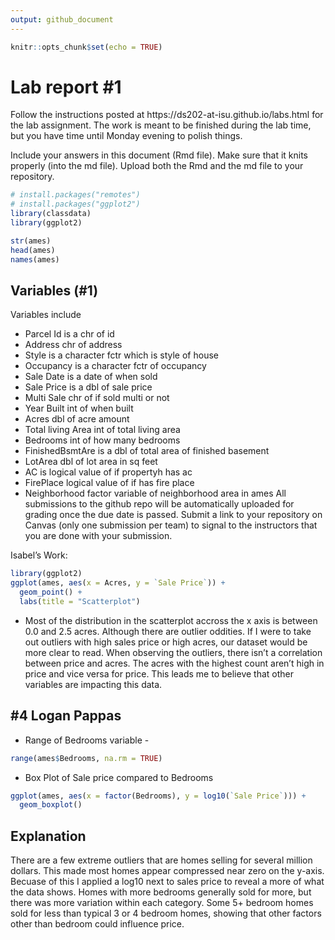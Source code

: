 ```yaml
---
output: github_document
---
```


<!-- README.md is generated from README.Rmd. Please edit the README.Rmd file -->


```r
knitr::opts_chunk$set(echo = TRUE)
```

# Lab report #1




Follow the instructions posted at https://ds202-at-isu.github.io/labs.html for the lab assignment. The work is meant to be finished during the lab time, but you have time until Monday evening to polish things.

Include your answers in this document (Rmd file). Make sure that it knits properly (into the md file). Upload both the Rmd and the md file to your repository.  

```r
# install.packages("remotes")
# install.packages("ggplot2")
library(classdata)
library(ggplot2)

str(ames)
head(ames)
names(ames)
```
## Variables (#1)
Variables include

- Parcel Id is a chr of id
- Address chr of address
- Style is a character fctr which is style of house
- Occupancy is a character fctr of occupancy
- Sale Date is a date of when sold
- Sale Price is a dbl of sale price
- Multi Sale chr of if sold multi or not
- Year Built int of when built
- Acres dbl of acre amount
- Total living Area int of total living area
- Bedrooms int of how many bedrooms
- FinishedBsmtAre is a dbl of total area of finished basement
- LotArea dbl of lot area in sq feet
- AC is logical value of if propertyh has ac
- FirePlace logical value of if has fire place
- Neighborhood factor variable of neighborhood area in ames
All submissions to the github repo will be automatically uploaded for grading once the due date is passed.
Submit a link to your repository on Canvas (only one submission per team) to signal to the instructors that you are done with your submission.

Isabel's Work:
```r
library(ggplot2)
ggplot(ames, aes(x = Acres, y = `Sale Price`)) +
  geom_point() +
  labs(title = "Scatterplot")
```

- Most of the distribution in the scatterplot accross the x axis is between 0.0 and 2.5 acres. Although there are outlier oddities. If I were to take out outliers with high sales price or high acres, our dataset would be more clear to read. When observing the outliers, there isn't a correlation between price and acres. The acres with the highest count aren't high in price and vice versa for price. This leads me to believe that other variables are impacting this data.

## #4 Logan Pappas

- Range of Bedrooms variable -
```r
range(ames$Bedrooms, na.rm = TRUE)
```
- Box Plot of Sale price compared to Bedrooms
```r
ggplot(ames, aes(x = factor(Bedrooms), y = log10(`Sale Price`))) +
  geom_boxplot()

```

## Explanation

There are a few extreme outliers that are homes selling for several million dollars. This made most homes appear compressed near zero on the y-axis. Becuase of this I applied a log10 next to sales price to reveal a more of what the data shows. Homes with more bedrooms generally sold for more, but there was more variation within each category. Some 5+ bedroom homes sold for less than typical 3 or 4 bedroom homes, showing that other factors other than bedroom could influence price.




